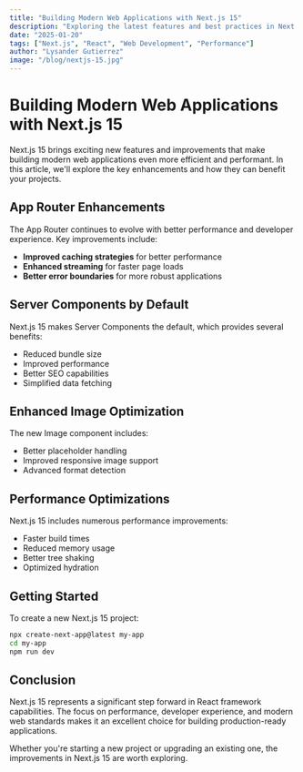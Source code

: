 ```yaml
---
title: "Building Modern Web Applications with Next.js 15"
description: "Exploring the latest features and best practices in Next.js 15 for building performant, scalable web applications."
date: "2025-01-20"
tags: ["Next.js", "React", "Web Development", "Performance"]
author: "Lysander Gutierrez"
image: "/blog/nextjs-15.jpg"
---
```


# Building Modern Web Applications with Next.js 15

Next.js 15 brings exciting new features and improvements that make building modern web applications even more efficient and performant. In this article, we'll explore the key enhancements and how they can benefit your projects.

## App Router Enhancements

The App Router continues to evolve with better performance and developer experience. Key improvements include:

- **Improved caching strategies** for better performance
- **Enhanced streaming** for faster page loads
- **Better error boundaries** for more robust applications

## Server Components by Default

Next.js 15 makes Server Components the default, which provides several benefits:

- Reduced bundle size
- Improved performance
- Better SEO capabilities
- Simplified data fetching

## Enhanced Image Optimization

The new Image component includes:

- Better placeholder handling
- Improved responsive image support
- Advanced format detection

## Performance Optimizations

Next.js 15 includes numerous performance improvements:

- Faster build times
- Reduced memory usage
- Better tree shaking
- Optimized hydration

## Getting Started

To create a new Next.js 15 project:

```bash
npx create-next-app@latest my-app
cd my-app
npm run dev
```

## Conclusion

Next.js 15 represents a significant step forward in React framework capabilities. The focus on performance, developer experience, and modern web standards makes it an excellent choice for building production-ready applications.

Whether you're starting a new project or upgrading an existing one, the improvements in Next.js 15 are worth exploring.

